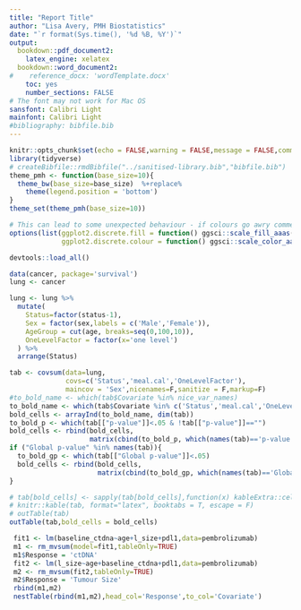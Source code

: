 ```yaml
---
title: "Report Title"
author: "Lisa Avery, PMH Biostatistics"
date: "`r format(Sys.time(), '%d %B, %Y')`"
output:
  bookdown::pdf_document2:
    latex_engine: xelatex
  bookdown::word_document2:
#    reference_docx: 'wordTemplate.docx'
    toc: yes
    number_sections: FALSE
# The font may not work for Mac OS
sansfont: Calibri Light
mainfont: Calibri Light
#bibliography: bibfile.bib  
---
```


```r
knitr::opts_chunk$set(echo = FALSE,warning = FALSE,message = FALSE,comment = '',dpi=300)
library(tidyverse)
# createBibfile::rmdBibfile("../sanitised-library.bib","bibfile.bib")
theme_pmh <- function(base_size=10){
  theme_bw(base_size=base_size)  %+replace% 
    theme(legend.position = 'bottom')
}
theme_set(theme_pmh(base_size=10))

# This can lead to some unexpected behaviour - if colours go awry comment this out
options(list(ggplot2.discrete.fill = function() ggsci::scale_fill_aaas(),
             ggplot2.discrete.colour = function() ggsci::scale_color_aaas()))

devtools::load_all()

```

```r
data(cancer, package='survival')
lung <- cancer

lung <- lung %>%
  mutate(
    Status=factor(status-1),
    Sex = factor(sex,labels = c('Male','Female')),
    AgeGroup = cut(age, breaks=seq(0,100,10)),
    OneLevelFactor = factor(x='one level')
  ) %>%
  arrange(Status)

```

```r
tab <- covsum(data=lung,
              covs=c('Status','meal.cal','OneLevelFactor'),
              maincov = 'Sex',nicenames=F,sanitize = F,markup=F)
#to_bold_name <- which(tab$Covariate %in% nice_var_names)
to_bold_name <- which(tab$Covariate %in% c('Status','meal.cal','OneLevelFactor'))
bold_cells <- arrayInd(to_bold_name, dim(tab))
to_bold_p <- which(tab[["p-value"]]<.05 & !tab[["p-value"]]=="")
bold_cells <- rbind(bold_cells,
                    matrix(cbind(to_bold_p, which(names(tab)=='p-value')),ncol=2))
if ("Global p-value" %in% names(tab)){
  to_bold_gp <- which(tab[["Global p-value"]]<.05)
  bold_cells <- rbind(bold_cells,
                      matrix(cbind(to_bold_gp, which(names(tab)=='Global p-value')),ncol=2))
}

# tab[bold_cells] <- sapply(tab[bold_cells],function(x) kableExtra::cell_spec(x, "latex", bold = T))
# knitr::kable(tab, format="latex", booktabs = T, escape = F)
# outTable(tab)
outTable(tab,bold_cells = bold_cells)

```

```r
 fit1 <- lm(baseline_ctdna~age+l_size+pdl1,data=pembrolizumab)
 m1 <- rm_mvsum(model=fit1,tableOnly=TRUE)
 m1$Response = 'ctDNA'
 fit2 <- lm(l_size~age+baseline_ctdna+pdl1,data=pembrolizumab)
 m2 <- rm_mvsum(fit2,tableOnly=TRUE)
 m2$Response = 'Tumour Size'
 rbind(m1,m2)
 nestTable(rbind(m1,m2),head_col='Response',to_col='Covariate')
```

